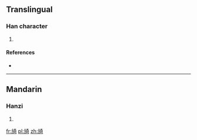 ==Translingual==

===Han character===
{{Han char|rn=70|rad=方|as=08|sn=12|four=|canj=卜尸大一口 (YSKMR)|ids=⿰[[方]][[奇]]}}

# {{defn|Han|sort=方08}}

====References====
* {{Han ref|kx=0484.151|dkj=13672|dj=0846.140|hdz=32182.030|uh=65D1|ud=26065}}

----

==Mandarin==

===Hanzi===
{{cmn-hanzi|pin=[[yǐ]] ([[yi3]])|wg=i<sup>3</sup>}}

# {{defn|lang=cmn|sort=方08}}

[[fr:旑]]
[[pl:旑]]
[[zh:旑]]